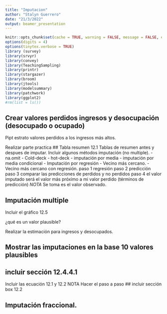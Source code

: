```yaml
---
title: "Imputacion"
author: "Stalyn Guerrero"
date: "21/3/2022"
output: beamer_presentation
---
```


```r
knitr::opts_chunk$set(cache = TRUE, warning = FALSE, message = FALSE, error = FALSE)
options(digits = 4)
options(tinytex.verbose = TRUE)
library (survey)
library(srvyr)
library(convey)
library(TeachingSampling)
library(printr)
library(stargazer)
library(broom)
library(jtools)
library(modelsummary)
library(patchwork)
library(ggplot2)
#rm(list = ls())
```



## Crear valores perdidos ingresos y desocupación (desocupado o ocupado)

Pipt estrato valores perdidos a los ingresos más altos. 

Realizar parte practica
## Tabla resumen 12.1
Tablas de resumen antes y despues de imputar. 
Incluir algunos métodos imputación (no multiple).
- na.omit 
- Cold-deck 
- hot-deck
- imputación por media
- imputación por media condicional
- Imputación por regresión 
- Vecino más cercano. 
- Vecino más cercano con regresión. 
   paso 1 regresión 
   paso 2 predicción 
   paso 3 comparar las predicciones de perdidos y no perdidos
   paso 4 el valor imputado será el valor más próximo a mi valor perdido (términos de predicción)
   *NOTA* Se toma es el valor observado. 
   
## Imputación multiple
Incluir el gráfico 12.5

¿qué es un valor plausible? 

Realizar la estimación para ingresos y desocupados. 

## Mostrar las imputaciones en la base 10 valores plausibles  

## incluir sección 12.4.4.1 
Incluir las ecuación 12.1 y 12.2 
NOTA Hacer el paso a paso 
## incluir sección box 12.2

## Imputación fraccional. 

